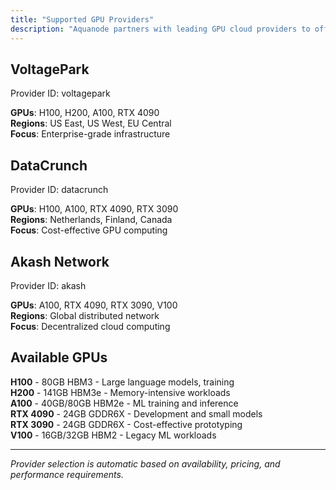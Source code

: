 ```yaml
---
title: "Supported GPU Providers"
description: "Aquanode partners with leading GPU cloud providers to offer high-performance computing resources."
---
```


## VoltagePark
Provider ID: voltagepark

**GPUs**: H100, H200, A100, RTX 4090  
**Regions**: US East, US West, EU Central  
**Focus**: Enterprise-grade infrastructure

## DataCrunch
Provider ID: datacrunch

**GPUs**: H100, A100, RTX 4090, RTX 3090  
**Regions**: Netherlands, Finland, Canada  
**Focus**: Cost-effective GPU computing

## Akash Network
Provider ID: akash

**GPUs**: A100, RTX 4090, RTX 3090, V100  
**Regions**: Global distributed network  
**Focus**: Decentralized cloud computing

## Available GPUs

**H100** - 80GB HBM3 - Large language models, training  
**H200** - 141GB HBM3e - Memory-intensive workloads  
**A100** - 40GB/80GB HBM2e - ML training and inference  
**RTX 4090** - 24GB GDDR6X - Development and small models  
**RTX 3090** - 24GB GDDR6X - Cost-effective prototyping  
**V100** - 16GB/32GB HBM2 - Legacy ML workloads

---

*Provider selection is automatic based on availability, pricing, and performance requirements.*
